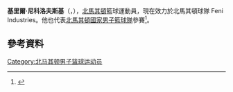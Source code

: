 '''基里爾·尼科洛夫斯基'''（{{lang-mk|'''Кирил Николовски'''}}，{{bd|1988年|6月9日}}），[[北馬其頓|北馬其頓]]籃球運動員，現在效力於北馬其頓球隊 Feni Industries。他也代表[[北馬其頓國家男子籃球隊|北馬其頓國家男子籃球隊]]參賽<ref>{{cite web |url=http://london2012.fiba.com/pages/eng/fe/12/olym/news/p/eid/6232/nid/51143/sid/6229/article.html |title=存档副本 |accessdate=2012年5月9日 |deadurl=yes |archiveurl=https://web.archive.org/web/20131224114747/http://london2012.fiba.com/pages/eng/fe/12/olym/news/p/eid/6232/nid/51143/sid/6229/article.html |archivedate=2013年12月24日 |df= }}</ref>。

== 參考資料 == 
{{reflist}}

{{Authority control}}
{{DEFAULTSORT:Nikolovski, Kiril}}
[[Category:北马其顿男子篮球运动员|Category:北马其顿男子篮球运动员]]